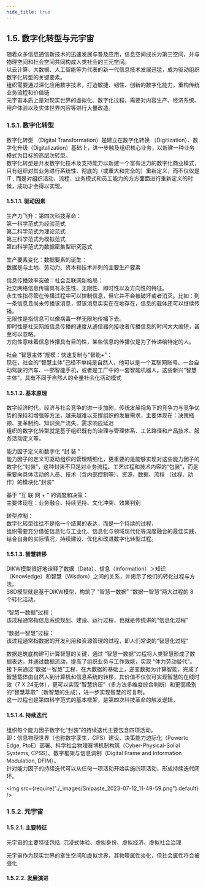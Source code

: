 ```yaml
---
hide_title: true
---
```


## 1.5. 数字化转型与元宇宙
随着众多信息通信新技术的迅速发展与普及应用，信息空间成长为第三空间，并与物理空间和社会空间共同构成人类社会的三元空间。  
以云计算、大数据、人工智能等为代表的新一代信息技术发展迅猛，成为驱动组织数字化转型的关键要素。  
组织需要通过深化应用数字技术，打造敏捷、韧性、创新的数字化能力，重构传统业务流程和价值链  
元宇宙本质上是对现实世界的虚拟化、数字化过程，需要对内容生产、经济系统、用户体验以及实体世界内容等进行大量改造。

### 1.5.1. 数字化转型
数字化转型 （Digital Transformation）是建立在数字化转换 （Digitization）、数字化升级（Digitalization）基础上，进一步触及组织核心业务，以新建一种业务模式为目标的高层次转型。  
数字化转型是开发数字化技术及支持能力以新建一个富有活力的数字化商业模式，只有组织对其业务进行系统性、彻底的（或重大和完全的）重新定义，而不仅仅是 IT , 而是对组织活动、流程、业务模式和员工能力的方方面面进行重新定义的时候，成功才会得以实现。

#### 1.5.1.1. 驱动因素
生产力飞升：第四次科技革命：  
第一科学范式为经验范式  
第二科学范式为理论范式  
第三科学范式为模拟范式  
第四科学范式为数据密集型研究范式

生产要素变化：数据要素的诞生：  
数据是与土地、劳动力、资本和技术并列的主要生产要素  

信息传播效率突破：社会互联网新格局：  
社交网络信息传输具有永生性、无限性、即时性以及方向性的特征。  
永生性指尽管在传播过程中可以控制信息，但它并不会被破坏或者消灭。比如：到一条信息且尚未传播该消息，但该消息实实在在地存在，信息的载体还可以继续传播。  
无限性是指信息可以像病毒一样无限地传播下去。  
即时性是社交网络信息传播的速度从通信器向接收者传播信息的时间大大缩短，甚至可以忽略。  
方向性意味着信息传播具有目的性，某些信息的传播仅是为了传递给特定的人。

社会 “智慧主体”规模：快速复制与“智能+”：  
现在，社会的"智慧主体"己经不单纯是自然人，他可以是一个互联网账号、一台自动驾驶的汽车、一部智能手机，或者是工厂中的一套智能机器人。这些新兴“智慧主体”，具有不同于自然人的全量社会化活动模式

#### 1.5.1.2. 基本原理
数字经济时代，经济与社会竞争的进一步加剧，传统发展视角下的竞争力与竞争优势的保持和增强等方法，越来越难以支撑组织的发展需求，主要体现在：决策瓶颈、变革制约、知识资产流失、需求响应延迟  
组织的数字化转型就是基于组织既有的治理与管理体系、工艺路径和产品技术、服务活动定义等，

能力因子定义和数字化 “封 装 ”：  
能力因子的定义可驱动组织的管理精细化，更重要的是能够实现对这些能力因子的数字化“封装”，这种封装不只是对业务流程、工艺过程和技术内容的“包装”，而是需要向具体活动的人员、技术（含内部控制等）、资源、数据、流程 （过程、动作）的模块化“封装”

基于 “互 联 网 + ” 的调度和决策：  
主要体现在：业务融合、持续坚持、文化冲突、效果判别

转型控制：  
数字化转型往往不是指一个结果的表达，而是一个持续的过程，  
组织需要充分借鉴信息化与工业化、信息化与领域现代化等深度融合的最佳实践，结合自身的实际情况，持续建设、优化和改进数字化转型过程。

#### 1.5.1.3. 智慧转移
DIKW模型很好地诠释了数据（Data）、信息（Information）＞知识（Knowledge）和智慧（Wisdom）之间的关系，并揭示了他们的转化过程与方法。  
S8D模型就是基于DIKW模型，构筑了 “智慧一数据” “数据一智慧”两大过程的 8 个转化活动。

“智慧一数据”过程：  
该过程通常指信息系统规划、建设、运行过程，也就是传统讲的“信息化过程”

“数据一智慧”过程：  
该过程通常指数据的开发利用和资源管理的过程，即人们常说的“智慧化过程”

数据是筑底构建可计算智慧的关键，通过 “智慧一数据”过程将人类智慧形成了数据表达，并通过数据流动，提高了组织业务与工作效能，实现 “体力劳动替代”。  
接下来通过“数据一智慧”工程，在大数据的基础上，逆变数据为计算智能，完成了智慧载体由自然人到计算机和信息系统的转移，其价值不仅仅可实现智慧的在线时效（7 X 24无休），更可以实现“智慧挤压”（多方法多维度综合判断）和更高级别的“智慧萃取”（新智慧的生成），进一步实现智慧的可复制。  
这一过程也是第四科学范式的基本框架，是第四次科技革命的触发逻辑。

#### 1.5.1.4. 持续迭代
组织每个能力因子数字化“封装”的持续迭代主要包含四项活动，  
即：信息物理世界（也称数字孪生，CPS）建设、决策能力边际化（Powerto Edge, PtoE）部署、科学社会物理赛博机制构筑（Cyber-Physical-Solial Systems, CPSS）、数字框架与信息调制（Digital Frame and Information Modulation, DFIM）。  
针对能力因子的持续迭代可以从任何一项活动开始实施四项活动，形成持续迭代闭环。

<img src={require("./_images/Snipaste_2023-07-12_11-49-59.png").default}  />

### 1.5.2. 元宇宙

#### 1.5.2.1. 主要特征
元宇宙的主要特征包括: 沉浸式体验、虚拟身份、虚拟经济、虚拟社会治理

元宇宙作为现实世界的挛生空间和虚拟世界，其物理属性淡化，但社会属性将会被强化

#### 1.5.2.2. 发展演进


